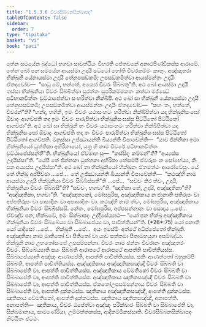 ```yaml
---
title: "1.5.3.6 චීවරසිබ්බනසික්ඛාපද"
tableOfContents: false
sidebar:
  order: 7
type: "tipitaka"
basket: "vi"
book: "paci"
---
```



<DynamicBreadcrumb />

<Division number="175" book="paci">

<Paragraph number="575" book="paci">
තේන සමයේන බුද්ධෝ භගවා සාවත්ථියං විහරති ජේතවනේ අනාථපිණ්ඩිකස්ස ආරාමේ. තේන ඛෝ පන සමයේන ආයස්මා උදායී පට්ටෝ හෝති චීවරකම්මං කාතුං. අඤ්ඤතරා භික්ඛුනී යේනායස්මා උදායී තේනුපසඞ්කමි; උපසඞ්කමිත්වා ආයස්මන්තං උදායිං ඒතදවෝච—  “සාධු මේ, භන්තේ, අය්‍යෝ චීවරං සිබ්බතූ”ති. අථ ඛෝ ආයස්මා උදායී තස්සා භික්ඛුනියා චීවරං සිබ්බිත්වා සුරත්තං සුපරිකම්මකතං කත්වා මජ්ඣේ පටිභානචිත්තං වුට්ඨාපේත්වා සංහරිත්වා නික්ඛිපි. අථ ඛෝ සා භික්ඛුනී යේනායස්මා උදායී තේනුපසඞ්කමි; උපසඞ්කමිත්වා ආයස්මන්තං උදායිං ඒතදවෝච—  “කහං තං, භන්තේ, චීවරන්”ති? “හන්ද, භගිනි, ඉමං චීවරං යථාසංහටං හරිත්වා නික්ඛිපිත්වා යදා භික්ඛුනිසංඝෝ ඕවාදං ආගච්ඡති තදා ඉමං චීවරං පාරුපිත්වා භික්ඛුනිසංඝස්ස පිට්ඨිතෝ පිට්ඨිතෝ ආගච්ඡා”ති. අථ ඛෝ සා භික්ඛුනී තං චීවරං යථාසංහටං හරිත්වා නික්ඛිපිත්වා යදා භික්ඛුනිසංඝෝ ඕවාදං ආගච්ඡති තදා තං චීවරං පාරුපිත්වා භික්ඛුනිසංඝස්ස පිට්ඨිතෝ පිට්ඨිතෝ ආගච්ඡති. මනුස්සා උජ්ඣායන්ති ඛිය්‍යන්ති විපාචේන්ති—  “යාව ඡින්නිකා ඉමා භික්ඛුනියෝ ධුත්තිකා අහිරිකායෝ, යත්‍ර හි නාම චීවරේ පටිභානචිත්තං වුට්ඨාපේස්සන්තී”ති.
</Paragraph>

<Paragraph number="576" book="paci">
භික්ඛුනියෝ ඒවමාහංසු—  “කස්සිදං කම්මන්”ති? “අය්‍යස්ස උදායිස්සා”ති. “යේපි තේ ඡින්නකා ධුත්තකා අහිරිකා තේසම්පි ඒවරූපං න සෝභේය්‍ය, කිං පන අය්‍යස්ස උදායිස්සා”ති. අථ ඛෝ තා භික්ඛුනියෝ භික්ඛූනං ඒතමත්ථං ආරෝචේසුං.
</Paragraph>

<Paragraph number="577" book="paci">
යේ තේ භික්ඛූ අප්පිච්ඡා …පේ…  තේ උජ්ඣායන්ති ඛිය්‍යන්ති විපාචේන්ති—  “කථඤ්හි නාම ආයස්මා උදායී භික්ඛුනියා චීවරං සිබ්බිස්සතී”ති …පේ…  “සච්චං කිර ත්වං, උදායි, භික්ඛුනියා චීවරං සිබ්බසී”ති? “සච්චං, භගවා”ති. “ඤාතිකා තේ, උදායි, අඤ්ඤාතිකා”ති? “අඤ්ඤාතිකා, භගවා”ති. “අඤ්ඤාතකෝ, මෝඝපුරිස, අඤ්ඤාතිකාය න ජානාති පතිරූපං වා අප්පතිරූපං වා පාසාදිකං වා අපාසාදිකං වා. කථඤ්හි නාම ත්වං, මෝඝපුරිස, අඤ්ඤාතිකාය භික්ඛුනියා චීවරං සිබ්බිස්සසි. නේතං, මෝඝපුරිස, අප්පසන්නානං වා පසාදාය …පේ…  ඒවඤ්ච පන, භික්ඛවේ, ඉමං සික්ඛාපදං උද්දිසේය්‍යාථ—
</Paragraph>

</Division>
<Division number="176" book="paci">

<Paragraph number="578" book="paci">
<Emphasis>“යෝ පන භික්ඛු අඤ්ඤාතිකාය භික්ඛුනියා චීවරං සිබ්බේය්‍ය වා සිබ්බාපේය්‍ය වා, පාචිත්තියන්”</Emphasis>ති. (*26*:<Emphasis>75</Emphasis>)
</Paragraph>

</Division>
<Division number="177" book="paci">

<Paragraph number="579" book="paci">
<Emphasis>යෝ පනා</Emphasis>ති යෝ යාදිසෝ …පේ…  <Emphasis>භික්ඛූ</Emphasis>ති …පේ…  අයං ඉමස්මිං අත්ථේ අධිප්පේතෝ භික්ඛූති.
</Paragraph>

<Paragraph number="580" book="paci">
<Emphasis>අඤ්ඤාතිකා</Emphasis> නාම මාතිතෝ වා පිතිතෝ වා යාව සත්තමා පිතාමහයුගා අසම්බද්ධා.
</Paragraph>

<Paragraph number="581" book="paci">
<Emphasis>භික්ඛුනී</Emphasis> නාම උභතෝසංඝේ උපසම්පන්නා.
</Paragraph>

<Paragraph number="582" book="paci">
<Emphasis>චීවරං</Emphasis> නාම ඡන්නං චීවරානං අඤ්ඤතරං චීවරං.
</Paragraph>

<Paragraph number="583" book="paci">
<Emphasis>සිබ්බේය්‍යා</Emphasis>ති සයං සිබ්බති ආරාපථේ ආරාපථේ ආපත්ති පාචිත්තියස්ස.
</Paragraph>

<Paragraph number="584" book="paci">
<Emphasis>සිබ්බාපේය්‍යා</Emphasis>ති අඤ්ඤං ආණාපේති, ආපත්ති පාචිත්තියස්ස. සකිං ආණත්තෝ බහුකම්පි සිබ්බති, ආපත්ති පාචිත්තියස්ස.
</Paragraph>

</Division>
<Division number="178" book="paci">

<Paragraph number="585" book="paci">
අඤ්ඤාතිකාය අඤ්ඤාතිකසඤ්ඤී චීවරං සිබ්බති වා සිබ්බාපේති වා, ආපත්ති පාචිත්තියස්ස. අඤ්ඤාතිකාය වේමතිකෝ චීවරං සිබ්බති වා සිබ්බාපේති වා, ආපත්ති පාචිත්තියස්ස. අඤ්ඤාතිකාය ඤාතිකසඤ්ඤී චීවරං සිබ්බති වා සිබ්බාපේති වා, ආපත්ති පාචිත්තියස්ස.
</Paragraph>

<Paragraph number="586" book="paci">
ඒකතෝඋපසම්පන්නාය චීවරං සිබ්බති වා සිබ්බාපේති වා, ආපත්ති දුක්කටස්ස. ඤාතිකාය අඤ්ඤාතිකසඤ්ඤී, ආපත්ති දුක්කටස්ස. ඤාතිකාය වේමතිකෝ, ආපත්ති දුක්කටස්ස. ඤාතිකාය ඤාතිකසඤ්ඤී, අනාපත්ති.
</Paragraph>

</Division>
<Division number="179" book="paci">

<Paragraph number="587" book="paci">
අනාපත්ති—  ඤාතිකාය, චීවරං ඨපේත්වා අඤ්ඤං පරික්ඛාරං සිබ්බති වා සිබ්බාපේති වා, සික්ඛමානාය, සාමණේරියා, උම්මත්තකස්ස, ආදිකම්මිකස්සාති.

</Paragraph>
</Division>

<Paragraph number="588" type="center" book="paci">
චීවරසිබ්බනසික්ඛාපදං නිට්ඨිතං ඡට්ඨං.
</Paragraph>